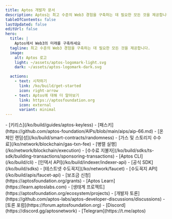 ```yaml
---
title: Aptos 개발자 문서
description: Aptos는 최고 수준의 Web3 경험을 구축하는 데 필요한 모든 것을 제공합니다.
tableOfContents: false
lastUpdated: false
editUrl: false
hero:
  title: |
    Aptos에서 Web3의 미래를 구축하세요
  tagline: 최고 수준의 Web3 경험을 구축하는 데 필요한 모든 것을 제공합니다.
  image:
    alt: Aptos 로고
    light: ~/assets/aptos-logomark-light.svg
    dark: ~/assets/aptos-logomark-dark.svg

  actions:
    - text: 시작하기
      link: /ko/build/get-started
      icon: right-arrow
    - text: Aptos에 대해 더 알아보기
      link: https://aptosfoundation.org
      icon: external
      variant: minimal
---
```



<CardGrid>
  <ListCard title="기능" iconName="lightning">
    - [키리스](/ko/build/guides/aptos-keyless)
    - [패스키](https://github.com/aptos-foundation/AIPs/blob/main/aips/aip-66.md)
    - [온체인 랜덤성](/ko/build/smart-contracts/randomness)
    - [가스 및 스토리지 수수료](/ko/network/blockchain/gas-txn-fee)
    - [병렬 실행](/ko/network/blockchain/execution)
    - [수수료 지불자](/ko/build/sdks/ts-sdk/building-transactions/sponsoring-transactions)
  </ListCard>

  <ListCard title="도구" iconName="terminal">
    - [Aptos CLI](/ko/build/cli)
    - [인덱서 API](/ko/build/indexer/indexer-api)
    - [공식 SDK](/ko/build/sdks)
    - [테스트넷 수도꼭지](/ko/network/faucet)
    - [수도꼭지 API](/ko/build/apis/faucet-api)
  </ListCard>

  <ListCard title="리소스" iconName="file-text">
    - [보조금 신청](https://aptosfoundation.org/grants)
    - [Aptos Learn](https://learn.aptoslabs.com)
    - [생태계 프로젝트](https://aptosfoundation.org/ecosystem/projects)
  </ListCard>

  <ListCard title="연결" iconName="globe-simple">
    - [개발자 토론](https://github.com/aptos-labs/aptos-developer-discussions/discussions)
    - [토론 포럼](https://forum.aptosfoundation.org)
    - [Discord](https://discord.gg/aptosnetwork)
    - [Telegram](https://t.me/aptos)
  </ListCard>
</CardGrid>
